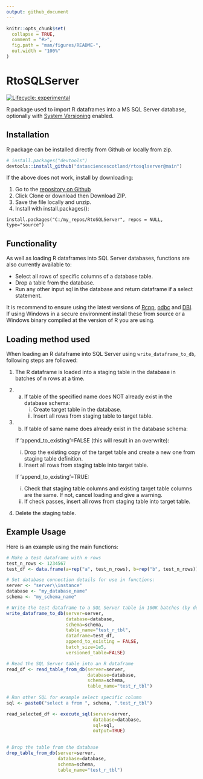 ```yaml
---
output: github_document
---
```


<!-- README.md is generated from README.Rmd. Please edit that file -->

```r
knitr::opts_chunk$set(
  collapse = TRUE,
  comment = "#>",
  fig.path = "man/figures/README-",
  out.width = "100%"
)
```

# RtoSQLServer

<!-- badges: start -->
[![Lifecycle: experimental](https://img.shields.io/badge/lifecycle-experimental-orange.svg)](https://www.tidyverse.org/lifecycle/#experimental)
<!-- badges: end -->

R package used to import R dataframes into a MS SQL Server database, optionally with [System Versioning](https://docs.microsoft.com/en-us/sql/relational-databases/tables/creating-a-system-versioned-temporal-table?view=sql-server-ver15) enabled. 

## Installation

R package can be installed directly from Github or locally from zip.  

```r
# install.packages("devtools")
devtools::install_github("datasciencescotland/rtosqlserver@main")
```

If the above does not work, install by downloading:

1. Go to the [repository on Github](https://github.com/datasciencescotland/rtosqlserverver)
2. Click Clone or download then Download ZIP.
3. Save the file locally and unzip.
4. Install with install.packages():
```
install.packages("C:/my_repos/RtoSQLServer", repos = NULL, type="source")
```

## Functionality

As well as loading R dataframes into SQL Server databases, functions are also currently available to: 

- Select all rows of specific columns of a database table.
- Drop a table from the database.
- Run any other input sql in the database and return dataframe if a select statement.  

It is recommend to ensure using the latest versions of [Rcpp](https://cran.r-project.org/web/packages/Rcpp/index.html), [odbc](https://cran.r-project.org/web/packages/odbc/index.html) and [DBI](https://cran.r-project.org/web/packages/DBI/index.html). If using Windows in a secure environment install these from source or a Windows binary compiled at the version of R you are using.

## Loading method used
When loading an R dataframe into SQL Server using `write_dataframe_to_db`, following steps are followed:

1. The R dataframe is loaded into a staging table in the database in batches of n rows at a time.

2. a) If table of the specified name does NOT already exist in the database schema:  
      i) Create target table in the database.  
      ii) Insert all rows from staging table to target table.

3. b) If table of same name does already exist in the database schema:  

    If 'append_to_existing'=FALSE (this will result in an overwrite):  
      i) Drop the existing copy of the target table and create a new one from staging table definition.  
      ii) Insert all rows from staging table into target table.  

    If 'append_to_existing'=TRUE:  
      i) Check that staging table columns and existing target table columns are the same. If not, cancel loading and give a warning.  
      ii) If check passes, insert all rows from staging table into target table.  

4. Delete the staging table.

## Example Usage
Here is an example using the main functions:
```r
# Make a test dataframe with n rows
test_n_rows <- 1234567
test_df <- data.frame(a=rep("a", test_n_rows), b=rep("b", test_n_rows))

# Set database connection details for use in functions:
server <- "server\\instance"
database <- "my_database_name"
schema <- "my_schema_name"

# Write the test dataframe to a SQL Server table in 100K batches (by default system versioning is FALSE)
write_dataframe_to_db(server=server, 
                      database=database, 
                      schema=schema, 
                      table_name="test_r_tbl", 
                      dataframe=test_df, 
                      append_to_existing = FALSE,
                      batch_size=1e5, 
                      versioned_table=FALSE)

# Read the SQL Server table into an R dataframe
read_df <- read_table_from_db(server=server, 
                              database=database, 
                              schema=schema, 
                              table_name="test_r_tbl")
                              
# Run other SQL for example select specific column
sql <- paste0("select a from ", schema, ".test_r_tbl")

read_selected_df <- execute_sql(server=server,
                                database=database,
                                sql=sql,
                                output=TRUE)
                              

# Drop the table from the database
drop_table_from_db(server=server, 
                   database=database, 
                   schema=schema, 
                   table_name="test_r_tbl")
```
